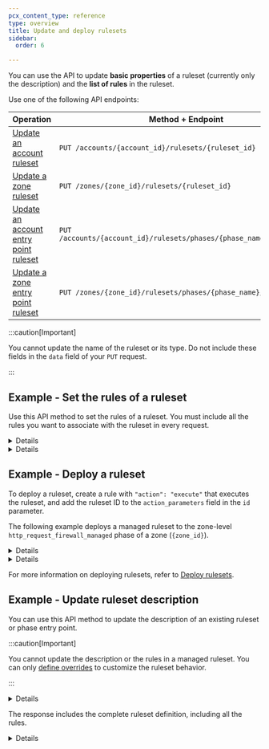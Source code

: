 ```yaml
---
pcx_content_type: reference
type: overview
title: Update and deploy rulesets
sidebar:
  order: 6

---
```



You can use the API to update **basic properties** of a ruleset (currently only the description) and the **list of rules** in the ruleset.

Use one of the following API endpoints:

| Operation                                            | Method + Endpoint                                                    |
| ---------------------------------------------------- | -------------------------------------------------------------------- |
| [Update an account ruleset][ur-account]              | `PUT /accounts/{account_id}/rulesets/{ruleset_id}`                   |
| [Update a zone ruleset][ur-zone]                     | `PUT /zones/{zone_id}/rulesets/{ruleset_id}`                         |
| [Update an account entry point ruleset][uep-account] | `PUT /accounts/{account_id}/rulesets/phases/{phase_name}/entrypoint` |
| [Update a zone entry point ruleset][uep-zone]        | `PUT /zones/{zone_id}/rulesets/phases/{phase_name}/entrypoint`       |

[ur-account]: /api/operations/updateAccountRuleset

[ur-zone]: /api/operations/updateZoneRuleset

[uep-account]: /api/operations/updateAccountEntrypointRuleset

[uep-zone]: /api/operations/updateZoneEntrypointRuleset

:::caution[Important]


You cannot update the name of the ruleset or its type. Do not include these fields in the `data` field of your `PUT` request.


:::

## Example - Set the rules of a ruleset

Use this API method to set the rules of a ruleset. You must include all the rules you want to associate with the ruleset in every request.


<Details header="Request">

```bash
curl --request PUT \
https://api.cloudflare.com/client/v4/zones/{zone_id}/rulesets/{ruleset_id} \
--header "Authorization: Bearer <API_TOKEN>" \
--header "Content-Type: application/json" \
--data '{
  "rules": [
    {
      "action": "execute",
      "action_parameters": {
        "id": "<MANAGED_RULESET_ID>"
      },
      "expression": "true"
    }
  ]
}'
```


</Details>


<Details header="Response">

```json
{
  "result": {
    "id": "<RULESET_ID>",
    "name": "Zone-level phase entry point",
    "description": "This ruleset executes a managed ruleset.",
    "kind": "zone",
    "version": "4",
    "rules": [
      {
        "id": "<RULE_ID>",
        "version": "2",
        "action": "execute",
        "expression": "true",
        "action_parameters": {
          "id": "<MANAGED_RULESET_ID>"
        },
        "last_updated": "2023-03-17T15:42:37.917815Z"
      }
    ],
    "last_updated": "2023-03-17T15:42:37.917815Z",
    "phase": "http_request_firewall_managed"
  },
  "success": true,
  "errors": [],
  "messages": []
}
```


</Details>

## Example - Deploy a ruleset

To deploy a ruleset, create a rule with `"action": "execute"` that executes the ruleset, and add the ruleset ID to the `action_parameters` field in the `id` parameter.

The following example deploys a managed ruleset to the zone-level `http_request_firewall_managed` phase of a zone (`{zone_id}`).


<Details header="Request">

```bash
curl --request PUT \
https://api.cloudflare.com/client/v4/zones/{zone_id}/rulesets/phases/http_request_firewall_managed/entrypoint \
--header "Authorization: Bearer <API_TOKEN>" \
--header "Content-Type: application/json" \
--data '{
  "rules": [
    {
      "action": "execute",
      "action_parameters": {
        "id": "<MANAGED_RULESET_ID>"
      },
      "expression": "true",
      "description": "Execute Cloudflare Managed Ruleset on my phase entry point"
    }
  ]
}'
```


</Details>


<Details header="Response">

```json
{
  "result": {
    "id": "<ZONE_PHASE_RULESET_ID>",
    "name": "Zone-level phase entry point",
    "description": "",
    "kind": "zone",
    "version": "4",
    "rules": [
      {
        "id": "<RULE_ID_1>",
        "version": "1",
        "action": "execute",
        "action_parameters": {
          "id": "<MANAGED_RULESET_ID>",
          "version": "latest"
        },
        "expression": "true",
        "description": "Execute Cloudflare Managed Ruleset on my phase entry point",
        "last_updated": "2023-03-21T11:02:08.769537Z",
        "ref": "<RULE_REF_1>",
        "enabled": true
      }
    ],
    "last_updated": "2023-03-21T11:02:08.769537Z",
    "phase": "http_request_firewall_managed"
  },
  "success": true,
  "errors": [],
  "messages": []
}
```


</Details>

For more information on deploying rulesets, refer to [Deploy rulesets](/ruleset-engine/basic-operations/deploy-rulesets/).

## Example - Update ruleset description

You can use this API method to update the description of an existing ruleset or phase entry point.

:::caution[Important]


You cannot update the description or the rules in a managed ruleset. You can only [define overrides](/ruleset-engine/managed-rulesets/override-managed-ruleset/) to customize the ruleset behavior.


:::


<Details header="Request">

```bash
curl --request PUT \
https://api.cloudflare.com/client/v4/zones/{zone_id}/rulesets/{ruleset_id} \
--header "Authorization: Bearer <API_TOKEN>" \
--header "Content-Type: application/json" \
--data '{
  "description": "My updated phase entry point"
}'
```


</Details>

The response includes the complete ruleset definition, including all the rules.


<Details header="Response">

```json
{
  "result": {
    "id": "<RULESET_ID>",
    "name": "Zone entry point",
    "description": "My updated phase entry point",
    "kind": "zone",
    "version": "4",
    "rules": [
      // (...)
    ],
    "last_updated": "2023-03-30T10:49:11.006109Z",
    "phase": "http_request_firewall_managed"
  },
  "success": true,
  "errors": [],
  "messages": []
}
```


</Details>
